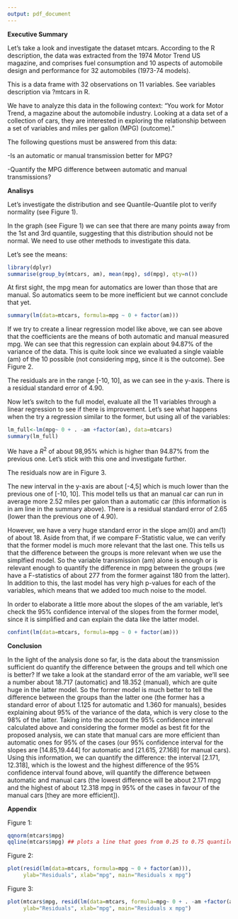 ```yaml
---
output: pdf_document
---
```

**Executive Summary**

Let's take a look and investigate the dataset mtcars.
According to the R description, the data was extracted from the 1974 Motor Trend US magazine, and comprises fuel consumption and 10 aspects of automobile design and performance for 32 automobiles (1973-74 models).

This is a data frame with 32 observations on 11 variables. See variables description via ?mtcars in R.

We have to analyze this data in the following context:
"You work for Motor Trend, a magazine about the automobile industry. Looking at a data set of a collection of cars, they are interested in exploring the relationship between a set of variables and miles per gallon (MPG) (outcome)." 

The following questions must be answered from this data:

-Is an automatic or manual transmission better for MPG?

-Quantify the MPG difference between automatic and manual transmissions?


**Analisys**

Let's investigate the distribution and see Quantile-Quantile plot to verify normality (see Figure 1).


In the graph (see Figure 1) we can see that there are many points away from the 1st and 3rd quantile, suggesting that this distribution should not be normal. We need to use other methods to investigate this data.

Let's see the means:

```r
library(dplyr)
summarise(group_by(mtcars, am), mean(mpg), sd(mpg), qty=n())
```

At first sight, the mpg mean for automatics are lower than those that are manual. So automatics seem to be more inefficient but we cannot conclude that yet.

```r
summary(lm(data=mtcars, formula=mpg ~ 0 + factor(am)))
```

If we try to create a linear regression model like above, we can see above that the coefficients are the means of both automatic and manual measured mpg. We can see that this regression can explain about 94.87% of the variance of the data. This is quite look since we evaluated a single vaiable (am) of the 10 possible (not considering mpg, since it is the outcome). See Figure 2.

The residuals are in the range [-10, 10], as we can see in the y-axis. There is a residual standard error of 4.90.

Now let's switch to the full model, evaluate all the 11 variables through a linear regression to see if there is improvement.
Let's see what happens when the try a regression similar to the former, but using all of the variables:

```r
lm_full<-lm(mpg~ 0 + . -am +factor(am), data=mtcars)
summary(lm_full)
```

We have a $R^2$ of about 98,95% which is higher than 94.87% from the previous one. Let's stick with this one and investigate further.

The residuals now are in Figure 3.


The new interval in the y-axis are about [-4,5] which is much lower than the previous one of [-10, 10]. This model tells us that an manual car can run in average more 2.52 miles per galon than a automatic car (this information is in am line in the summary above). There is a residual standard error of 2.65 (lower than the previous one of 4.90).

However, we have a very huge standard error in the slope am(0) and am(1) of about 18. Aside from that, if we compare F-Statistic value, we can verify that the former model is much more relevant that the last one. This tells us that the difference between the groups is more relevant when we use the simplfied model. So the variable transmission (am) alone is enough or is relevant enough to quantify the difference in mpg between the groups (we have a F-statistics of about 277 from the former against 180 from the latter). In addition to this, the last model has very high p-values for each of the variables, which means that we added too much noise to the model.

In order to elaborate a little more about the slopes of the am variable, let's check the 95% confidence interval of the slopes from the former model, since it is simplified and can explain the data like the latter model. 

```r
confint(lm(data=mtcars, formula=mpg ~ 0 + factor(am)))
```


**Conclusion**

In the light of the analysis done so far, is the data about the transmission sufficient do quantify the difference between the groups and tell which one is better? If we take a look at the standard error of the am variable, we'll see a number about 18.717 (automatic) and 18.352 (manual), which are quite huge in the latter model. So the former model is much better to tell the difference between the groups than the latter one (the former has a standard error of about 1.125 for automatic and 1.360 for manuals), besides explaining about 95% of the variance of the data, which is very close to the 98% of the latter. 
Taking into the account the 95% confidence interval calculated above and considering the former model as best fit for the proposed analysis, we can state that manual cars are more efficient than automatic ones for 95% of the cases (our 95% confidence interval for the slopes are [14.85,19.444] for automatic and [21.615, 27.168] for manual cars).
Using this information, we can quantify the difference: the interval [2.171, 12.318], which is the lowest and the highest difference of the 95% confidence interval found above, will quantify the difference between automatic and manual cars (the lowest difference will be about 2.171 mpg and the highest of about 12.318 mpg in 95% of the cases in favour of the manual cars [they are more efficient]).

**Appendix**

Figure 1:
```r
qqnorm(mtcars$mpg)
qqline(mtcars$mpg) ## plots a line that goes from 0.25 to 0.75 quantile (2nd and 4th quantile)
```

Figure 2:
```r
plot(resid(lm(data=mtcars, formula=mpg ~ 0 + factor(am))), 
     ylab="Residuals", xlab="mpg", main="Residuals x mpg")
```


Figure 3:
```r
plot(mtcars$mpg, resid(lm(data=mtcars, formula=mpg~ 0 + . -am +factor(am))), 
     ylab="Residuals", xlab="mpg", main="Residuals x mpg")
```
